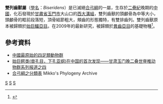 {{Automatic Taxobox
| taxon = Biseridens
| authority = Li ''et.'' Cheng, 1997
| fossil_range = {{fossil range|270}}
| status = Fossil
| image = Biseridens qilianicus.jpg
| type_species = '''祁連雙列齒獸<br>''Biseridens qilianicus'''''
| type_species_authority = Li and Cheng, 1997 
}}

'''雙列齒獸屬'''（[[學名|學名]]：''Biseridens''）是已滅絕[[合弓綱|合弓綱]]的一屬，生存於[[二疊紀|二疊紀]]晚期的[[中國|中國]]，化石發現於[[甘肅省|甘肅省]][[玉門市|玉門市]]大山口的[[西大溝組|西大溝組]]，雙列齒獸的頭顱骨為中等大小，頭顱骨的眶前段落短，頂骨結節粗大，頰齒的形態獨特，有雙排齒列。雙列齒獸原本被歸類於[[始巨鱷亞目|始巨鱷亞目]]。在2009年的最新研究，被歸類於[[異齒亞目|異齒亞目]]的基礎物種<ref name=LRL09>{{cite journal |last=Liu |first=J. |coauthors=Rubidge, B.; and Li, J. |year=2009 |title=A new specimen of ''Biseridens qilianicus'' indicates its phylogenetic position as the most basal anomodont |journal=Proceedings of the Royal Society B |volume=277 |pages=285-292 |doi=10.1098/rspb.2009.0883}}</ref>。

==參考資料==
{{Reflist}}
*[http://www.scichina.com:8080/sciD/fileup/PDF/00zd0279.pdf 中國最原始的四足類動物群]{{Dead link|date=2018年6月 |bot=InternetArchiveBot |fix-attempted=no }}
*[http://www.cqvip.com/qk/93931X/199704/2788151.html 始巨鳄类(兽孔目，下孔亚纲)在中国的首次发现——甘肃玉门晚二叠世脊椎动物群系列报道之四]
* [http://www.helsinki.fi/~mhaaramo/metazoa/deuterostoma/chordata/synapsida/synapsida_index.html 合弓綱之分類表] {{Wayback|url=http://www.helsinki.fi/~mhaaramo/metazoa/deuterostoma/chordata/synapsida/synapsida_index.html |date=20100128000900 }} Mikko's Phylogeny Archive
{{異齒亞目|A.}}
{{Taxonbar}}
[[Category:異齒亞目|S]]
[[Category:二疊紀合弓類|S]]
[[Category:_1997年描述的分类群|S]]

{{synapsida-stub}}